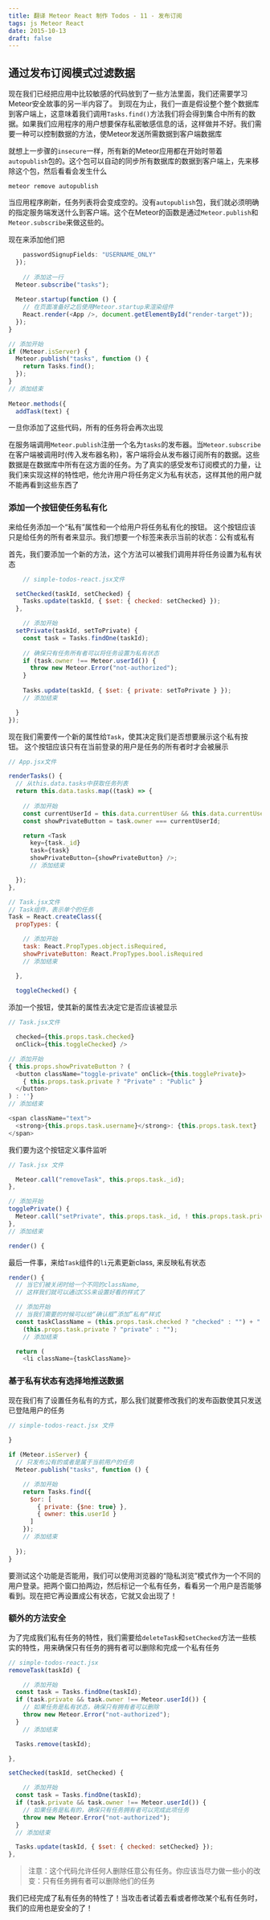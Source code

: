 ```yaml
---
title: 翻译 Meteor React 制作 Todos - 11 - 发布订阅
tags: js Meteor React
date: 2015-10-13
draft: false
---
```


## 通过发布订阅模式过滤数据

现在我们已经把应用中比较敏感的代码放到了一些方法里面，我们还需要学习Meteor安全故事的另一半内容了。
到现在为止，我们一直是假设整个整个数据库到客户端上，这意味着我们调用`Tasks.find()`方法我们将会得到集合中所有的数据。如果我们应用程序的用户想要保存私密敏感信息的话，这样做并不好。我们需要一种可以控制数据的方法，使Meteor发送所需数据到客户端数据库

就想上一步骤的`insecure`一样，所有新的Meteor应用都在开始时带着`autopublish`包的。这个包可以自动的同步所有数据库的数据到客户端上，先来移除这个包，然后看看会发生什么
```console
meteor remove autopublish
```

当应用程序刷新，任务列表将会变成空的。没有`autopublish`包，我们就必须明确的指定服务端发送什么到客户端。这个在Meteor的函数是通过`Meteor.publish`和`Meteor.subscribe`来做这些的。

现在来添加他们把
```js
    passwordSignupFields: "USERNAME_ONLY"
  });
	
	// 添加这一行
  Meteor.subscribe("tasks");
 
  Meteor.startup(function () {
    // 在页面准备好之后使用Meteor.startup来渲染组件
    React.render(<App />, document.getElementById("render-target"));
  });
}

// 添加开始
if (Meteor.isServer) {
  Meteor.publish("tasks", function () {
    return Tasks.find();
  });
}
// 添加结束
 
Meteor.methods({
  addTask(text) {
```

一旦你添加了这些代码，所有的任务将会再次出现

在服务端调用`Meteor.publish`注册一个名为`tasks`的发布器。当`Meteor.subscribe`在客户端被调用时(传入发布器名称)，客户端将会从发布器订阅所有的数据。这些数据是在数据库中所有在这方面的任务。为了真实的感受发布订阅模式的力量，让我们来实现这样的特性吧，他允许用户将任务定义为私有状态，这样其他的用户就不能再看到这些东西了

### 添加一个按钮使任务私有化

来给任务添加一个“私有”属性和一个给用户将任务私有化的按钮。
这个按钮应该只是给任务的所有者来显示。我们想要一个标签来表示当前的状态：公有或私有

首先，我们要添加一个新的方法，这个方法可以被我们调用并将任务设置为私有状态

```js
	// simple-todos-react.jsx文件

  setChecked(taskId, setChecked) {
    Tasks.update(taskId, { $set: { checked: setChecked} });
  },

	// 添加开始
  setPrivate(taskId, setToPrivate) {
    const task = Tasks.findOne(taskId);
 
    // 确保只有任务所有者可以将任务设置为私有状态
    if (task.owner !== Meteor.userId()) {
      throw new Meteor.Error("not-authorized");
    }
 
    Tasks.update(taskId, { $set: { private: setToPrivate } });
    // 添加结束

  }
});
```

现在我们需要传一个新的属性给`Task`，使其决定我们是否想要展示这个私有按钮。
这个按钮应该只有在当前登录的用户是任务的所有者时才会被展示

```js
// App.jsx文件

renderTasks() {
  // 从this.data.tasks中获取任务列表
  return this.data.tasks.map((task) => {
  
  	// 添加开始
    const currentUserId = this.data.currentUser && this.data.currentUser._id;
    const showPrivateButton = task.owner === currentUserId;

    return <Task
      key={task._id}
      task={task}
      showPrivateButton={showPrivateButton} />;
      // 添加结束

  });
},
```

```js
// Task.jsx文件
// Task组件，表示单个的任务
Task = React.createClass({
  propTypes: {

  	// 添加开始
    task: React.PropTypes.object.isRequired,
    showPrivateButton: React.PropTypes.bool.isRequired
    // 添加结束

  },
 
  toggleChecked() {
```

添加一个按钮，使其新的属性去决定它是否应该被显示

```js
// Task.jsx文件

  checked={this.props.task.checked}
  onClick={this.toggleChecked} />

// 添加开始
{ this.props.showPrivateButton ? (
  <button className="toggle-private" onClick={this.togglePrivate}>
    { this.props.task.private ? "Private" : "Public" }
  </button>
) : ''}
// 添加结束

<span className="text">
  <strong>{this.props.task.username}</strong>: {this.props.task.text}
</span>
```

我们要为这个按钮定义事件监听

```js
// Task.jsx 文件

  Meteor.call("removeTask", this.props.task._id);
},

// 添加开始
togglePrivate() {
  Meteor.call("setPrivate", this.props.task._id, ! this.props.task.private);
},
// 添加结束

render() {
```

最后一件事，来给`Task`组件的`li`元素更新class, 来反映私有状态

```js
render() {
  // 当它们被关闭时给一个不同的className,
  // 这样我们就可以通过CSS来设置好看的样式了

  // 添加开始
  // 当我们需要的时候可以给“确认框”添加”私有“样式
  const taskClassName = (this.props.task.checked ? "checked" : "") + " " +
    (this.props.task.private ? "private" : "");
	// 添加结束

  return (
    <li className={taskClassName}>
```

### 基于私有状态有选择地推送数据

现在我们有了设置任务私有的方式，那么我们就要修改我们的发布函数使其只发送已登陆用户的任务

```js
// simple-todos-react.jsx 文件

}
 
if (Meteor.isServer) {
  // 只发布公有的或者是属于当前用户的任务
  Meteor.publish("tasks", function () {

  	// 添加开始
    return Tasks.find({
      $or: [
        { private: {$ne: true} },
        { owner: this.userId }
      ]
    });
    // 添加结束
    
  });
}
```

要测试这个功能是否能用，我们可以使用浏览器的“隐私浏览”模式作为一个不同的用户登录。把两个窗口拍两边，然后标记一个私有任务，看看另一个用户是否能够看到。现在把它再设置成公有状态，它就又会出现了！

### 额外的方法安全

为了完成我们私有任务的特性，我们需要给`deleteTask`和`setChecked`方法一些核实的特性，用来确保只有任务的拥有者可以删除和完成一个私有任务

```js
// simple-todos-react.jsx
removeTask(taskId) {

	// 添加开始
  const task = Tasks.findOne(taskId);
  if (task.private && task.owner !== Meteor.userId()) {
    // 如果任务是私有状态，确保只有拥有者可以删除
    throw new Meteor.Error("not-authorized");
  }
	// 添加结束

  Tasks.remove(taskId);

},

setChecked(taskId, setChecked) {

	// 添加开始
  const task = Tasks.findOne(taskId);
  if (task.private && task.owner !== Meteor.userId()) {
    // 如果任务是私有的，确保只有任务拥有者可以完成此项任务
    throw new Meteor.Error("not-authorized");
  }
  // 添加结束

  Tasks.update(taskId, { $set: { checked: setChecked} });
},
```

> 注意：这个代码允许任何人删除任意公有任务。你应该当尽力做一些小的改变：只有任务拥有者可以删除他们的任务

我们已经完成了私有任务的特性了！当攻击者试着去看或者修改某个私有任务时，我们的应用也是安全的了！
